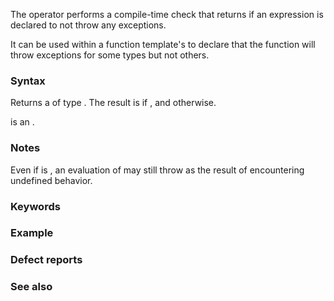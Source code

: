 {{title|{{tt|noexcept}} operator {{mark since c++11}}}}
{{cpp/language/expressions/exceptions/navbar}}

The {{c/core|noexcept}} operator performs a compile-time check that returns {{c|true}} if an expression is declared to not throw any exceptions.

It can be used within a function template's {{rlp|noexcept spec|{{c/core|noexcept}} specifier}} to declare that the function will throw exceptions for some types but not others.

===Syntax===
{{sdsc begin}}
{{sdsc|{{ttb|noexcept(}} {{spar|expression}} {{ttb|)}}}}
{{sdsc end}}

Returns a {{rlpsd|value category#prvalue}} of type {{c/core|bool}}. The result is {{c|true}} if {{rev inl|until=c++17|the set of {{rlp|except spec|potential exceptions}} of the {{spar|expression}} is empty}}{{rev inl|since=c++17|{{spar|expression}} is specified to be {{rlp|noexcept spec|non-throwing}}}}, and {{c|false}} otherwise.

{{spar|expression}} is an {{rlp|expressions#Potentially-evaluated expressions|unevaluated operand}}.

{{rrev|since=c++17|
If {{spar|expression}} is a prvalue, {{rlpsd|implicit conversion#Temporary materialization}} is applied.
}}

===Notes===
Even if {{c|noexcept(expr)}} is {{c|true}}, an evaluation of {{c|expr}} may still throw as the result of encountering undefined behavior.

{{rrev|since=c++17|
If {{spar|expression}} is of a class type or (possibly multidimensional) array thereof, temporary materialization requires the destructor be non-deleted and accessible.
}}

===Keywords===
{{ltt|cpp/keyword/noexcept}}

===Example===
{{example
|code=
#include &lt;iostream&gt;
#include &lt;utility&gt;
#include &lt;vector&gt;

void may_throw();
void no_throw() noexcept;
auto lmay_throw = []{};
auto lno_throw = []() noexcept {};

class T
{
public:
    ~T(){} // dtor prevents move ctor
           // copy ctor is noexcept
};

class U
{
public:
    ~U(){} // dtor prevents move ctor
           // copy ctor is noexcept(false)
    std::vector&lt;int&gt; v;
};

class V
{
public:
    std::vector&lt;int&gt; v;
};

int main()
{
    T t;
    U u;
    V v;
    
    std::cout &lt;&lt; std::boolalpha &lt;&lt;
        "may_throw() is noexcept(" &lt;&lt; noexcept(may_throw()) &lt;&lt; ")\n"
        "no_throw() is noexcept(" &lt;&lt; noexcept(no_throw()) &lt;&lt; ")\n"
        "lmay_throw() is noexcept(" &lt;&lt; noexcept(lmay_throw()) &lt;&lt; ")\n"
        "lno_throw() is noexcept(" &lt;&lt; noexcept(lno_throw()) &lt;&lt; ")\n"
        "~T() is noexcept(" &lt;&lt; noexcept(std::declval&lt;T&gt;().~T()) &lt;&lt; ")\n"
        // note: the following tests also require that ~T() is noexcept because
        // the expression within noexcept constructs and destroys a temporary
        "T(rvalue T) is noexcept(" &lt;&lt; noexcept(T(std::declval&lt;T&gt;())) &lt;&lt; ")\n"
        "T(lvalue T) is noexcept(" &lt;&lt; noexcept(T(t)) &lt;&lt; ")\n"
        "U(rvalue U) is noexcept(" &lt;&lt; noexcept(U(std::declval&lt;U&gt;())) &lt;&lt; ")\n"
        "U(lvalue U) is noexcept(" &lt;&lt; noexcept(U(u)) &lt;&lt; ")\n"
        "V(rvalue V) is noexcept(" &lt;&lt; noexcept(V(std::declval&lt;V&gt;())) &lt;&lt; ")\n"
        "V(lvalue V) is noexcept(" &lt;&lt; noexcept(V(v)) &lt;&lt; ")\n";
}
|output=
may_throw() is noexcept(false)
no_throw() is noexcept(true)
lmay_throw() is noexcept(false)
lno_throw() is noexcept(true)
~T() is noexcept(true)
T(rvalue T) is noexcept(true)
T(lvalue T) is noexcept(true)
U(rvalue U) is noexcept(false)
U(lvalue U) is noexcept(false)
V(rvalue V) is noexcept(true)
V(lvalue V) is noexcept(false)
}}

===Defect reports===
{{dr list begin}}
{{dr list item|wg=cwg|dr=2722|std=C++17|before=it was unclear whether temporary materialization&lt;br&gt;is applied if {{spar|expression}} is a prvalue|after=it is applied&lt;br&gt;in this case}}
{{dr list item|wg=cwg|dr=2792|std=C++11|before=the {{c/core|noexcept}} operator was required to determine whether exceptions&lt;br&gt;may be thrown in the case of encountering undefined behavior|after=not required}}
{{dr list end}}

===See also===
{{dsc begin}}
{{dsc inc|cpp/language/dsc noexcept spec}}
{{dsc inc|cpp/language/dsc except spec}}
{{dsc end}}

{{langlinks|de|es|fr|it|ja|pt|ru|zh}}